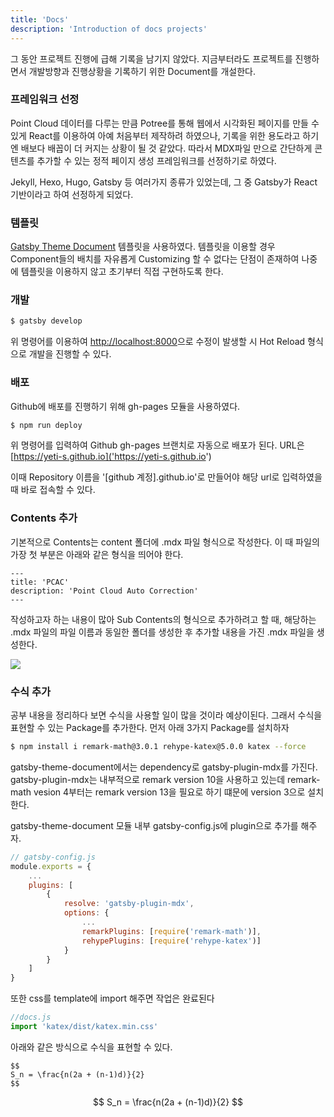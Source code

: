 ```yaml
---
title: 'Docs'
description: 'Introduction of docs projects'
---
```


그 동안 프로젝트 진행에 급해 기록을 남기지 않았다. 지금부터라도 프로젝트를 진행하면서 개발방향과 진행상황을 기록하기 위한 Document를 개설한다.

### 프레임워크 선정
Point Cloud 데이터를 다루는 만큼 Potree를 통해 웹에서 시각화된 페이지를 만들 수 있게 React를 이용하여 아예 처음부터 제작하려 하였으나, 기록을 위한 용도라고 하기엔 배보다 배꼽이 더 커지는 상황이 될 것 같았다. 따라서 MDX파일 만으로 간단하게 콘텐츠를 추가할 수 있는 정적 페이지 생성 프레임워크를 선정하기로 하였다.

Jekyll, Hexo, Hugo, Gatsby 등 여러가지 종류가 있었는데, 그 중 Gatsby가 React 기반이라고 하여 선정하게 되었다.

### 템플릿
[Gatsby Theme Document]('https://github.com/codebushi/gatsby-theme-document-example') 템플릿을 사용하였다. 템플릿을 이용할 경우 Component들의 배치를 자유롭게 Customizing 할 수 없다는 단점이 존재하여 나중에 템플릿을 이용하지 않고 초기부터 직접 구현하도록 한다.

### 개발
```sh
$ gatsby develop
```
위 명령어를 이용하여 [http://localhost:8000]('http://localhost:8000')으로 수정이 발생할 시 Hot Reload 형식으로 개발을 진행할 수 있다.

### 배포
Github에 배포를 진행하기 위해 gh-pages 모듈을 사용하였다.
```sh
$ npm run deploy
```
위 명령어를 입력하여 Github gh-pages 브랜치로 자동으로 배포가 된다. URL은 [https://yeti-s.github.io]('https://yeti-s.github.io')

이때 Repository 이름을 '[github 계정].github.io'로 만들어야 해당 url로 입력하였을 때 바로 접속할 수 있다.


### Contents 추가
기본적으로 Contents는 content 폴더에 .mdx 파일 형식으로 작성한다.
이 때 파일의 가장 첫 부분은 아래와 같은 형식을 띄어야 한다.
```
---
title: 'PCAC'
description: 'Point Cloud Auto Correction'
---
```
작성하고자 하는 내용이 많아 Sub Contents의 형식으로 추가하려고 할 때, 해당하는 .mdx 파일의 파일 이름과 동일한 폴더를 생성한 후 추가할 내용을 가진 .mdx 파일을 생성한다.

![](./assets/docs_0001_sub_contents.PNG)

### 수식 추가
공부 내용을 정리하다 보면 수식을 사용할 일이 많을 것이라 예상이된다.
그래서 수식을 표현할 수 있는 Package를 추가한다.
먼저 아래 3가지 Package를 설치하자
```sh
$ npm install i remark-math@3.0.1 rehype-katex@5.0.0 katex --force
```
gatsby-theme-document에서는 dependency로 gatsby-plugin-mdx를 가진다.
gatsby-plugin-mdx는 내부적으로 remark version 10을 사용하고 있는데 remark-math vesion 4부터는 remark version 13을 필요로 하기 떄문에 version 3으로 설치한다.

gatsby-theme-document 모듈 내부 gatsby-config.js에 plugin으로 추가를 해주자.
```js
// gatsby-config.js
module.exports = {
    ...
    plugins: [
        {
            resolve: 'gatsby-plugin-mdx',
            options: {
                ...
                remarkPlugins: [require('remark-math')],
                rehypePlugins: [require('rehype-katex')]
            }
        }
    ]
}
```
또한 css를 template에 import 해주면 작업은 완료된다
```js
//docs.js
import 'katex/dist/katex.min.css'
```

아래와 같은 방식으로 수식을 표현할 수 있다.
```
$$
S_n = \frac{n(2a + (n-1)d)}{2}
$$
```
$$
S_n = \frac{n(2a + (n-1)d)}{2}
$$